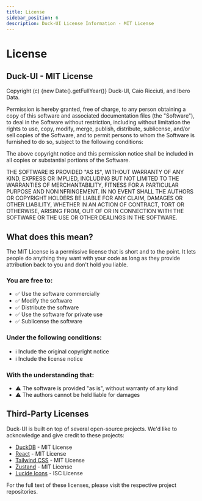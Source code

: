 ```yaml
---
title: License
sidebar_position: 6
description: Duck-UI License Information - MIT License
---
```



# License

## Duck-UI - MIT License

Copyright (c) {new Date().getFullYear()} Duck-UI, Caio Ricciuti, and Ibero Data.

Permission is hereby granted, free of charge, to any person obtaining a copy
of this software and associated documentation files (the "Software"), to deal
in the Software without restriction, including without limitation the rights
to use, copy, modify, merge, publish, distribute, sublicense, and/or sell
copies of the Software, and to permit persons to whom the Software is
furnished to do so, subject to the following conditions:

The above copyright notice and this permission notice shall be included in all
copies or substantial portions of the Software.

THE SOFTWARE IS PROVIDED "AS IS", WITHOUT WARRANTY OF ANY KIND, EXPRESS OR
IMPLIED, INCLUDING BUT NOT LIMITED TO THE WARRANTIES OF MERCHANTABILITY,
FITNESS FOR A PARTICULAR PURPOSE AND NONINFRINGEMENT. IN NO EVENT SHALL THE
AUTHORS OR COPYRIGHT HOLDERS BE LIABLE FOR ANY CLAIM, DAMAGES OR OTHER
LIABILITY, WHETHER IN AN ACTION OF CONTRACT, TORT OR OTHERWISE, ARISING FROM,
OUT OF OR IN CONNECTION WITH THE SOFTWARE OR THE USE OR OTHER DEALINGS IN THE
SOFTWARE.

## What does this mean?

The MIT License is a permissive license that is short and to the point. It lets people do anything they want with your code as long as they provide attribution back to you and don't hold you liable.

### You are free to:

- ✅ Use the software commercially
- ✅ Modify the software
- ✅ Distribute the software
- ✅ Use the software for private use
- ✅ Sublicense the software

### Under the following conditions:

- ℹ️ Include the original copyright notice
- ℹ️ Include the license notice

### With the understanding that:

- ⚠️ The software is provided "as is", without warranty of any kind
- ⚠️ The authors cannot be held liable for damages

## Third-Party Licenses

Duck-UI is built on top of several open-source projects. We'd like to acknowledge and give credit to these projects:

- [DuckDB](https://github.com/duckdb/duckdb) - MIT License
- [React](https://github.com/facebook/react) - MIT License
- [Tailwind CSS](https://github.com/tailwindlabs/tailwindcss) - MIT License
- [Zustand](https://github.com/pmndrs/zustand) - MIT License
- [Lucide Icons](https://github.com/lucide-icons/lucide) - ISC License

For the full text of these licenses, please visit the respective project repositories.